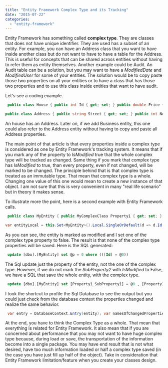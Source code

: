 ```yaml
---
title: "Entity Framework Complex Type and its Tracking"
date: "2015-07-22"
categories: 
  - "entity-framework"
---
```


Entity Framework has something called **complex type**. They are classes that does not have unique identifier. They are used has a subset of an entity. For example, you can have an Address class that you want to have inside another class but do not want to have to have a table for the Address. This is useful for concepts that can be shared across entities without having to refer them as entity themselves. Another example could be Audit. An Audit table can be a solution, but you may want to have a _ModifiedDate_ and _ModifiedUser_ for some of your entities. The solution would be to copy paste those two properties on all your entities or to have a class that has those two properties and to use this class inside entities that want to have audit.

Let's see a coding example.


```csharp
 public class House { public int Id { get; set; } public double Price { get; set; } public Address Address { get; set; } }

public class Address { public string Street { get; set; } public int Number { get; set; } public string City { get; set; } } 
```

An house has an Address. Later on, if we add Business entity, this one could also refer to the Address entity without having to copy and paste all Address properties.

The main point of that article is that every properties inside a complex type is considered as one by Entity Framework's tracking system. It means that if you mark any of the property to _IsModified_ true that the whole complex type will be tracked as changed. Same thing if you mark that complex type has _IsModified_ to true, than every property, even if not changed, will be marked to be changed. The principle behind that is that complex type is treated as an immutable type. That mean that complex type is a whole. Changing one value of this one would mean to create a new instance of that object. I am not sure that this is very convenient in many "real life scenario" but in theory it makes sense.

To illustrate more the point, here is a second example with Entity Framework calls.


```csharp
 public class MyEntity { public MyComplexClass Property1 { get; set; } }

var entityLocal = this.Set<MyEntity>().Local.SingleOrDefault(d => d.Id == entity.Id); if (entityLocal == null) { entityLocal = this.Set<MyEntity>().Attach(entity); } this.ChangeTracker.Entries<MyEntity>().Single(d => d.Entity == entityLocal).State = EntityState.Modified; this.Entry(entity).Property(s => s.Property1.SubProperty1).IsModified = true; this.Entry(entity).Property(s => s.Property1.SubProperty2).IsModified = false;//This remove all modification of the object!!! this.SaveChanges(); 
```

As you can see, the entity is marked as modified and I set one of the complex type property to false. The result is that none of the complex type properties will be saved. Here is the SQL generated: 
```sql
 update [dbo].[MyEntity] set @p = 0 where (([Id] = @0)) 
```
 The Sql update just the property of the entity, not the one of the complex type. However, if we do not mark the _SubProperty2_ with _IsModified_ to False, we have a SQL that save the whole entity, with the complex type. 
```sql
 update [dbo].[MyEntity] set [Property1_SubProperty1] = @0 , [Property1_SubProperty2] = null where (([Id] = @1)) 
```


I took the shortcut to profile the Sql Database to see the output but you could just check from the database context the properties changed and realize the same behavior. 
```csharp
 var entry = DatabaseContext.Entry(entity); var namesOfChangedProperties = entry.CurrentValues.PropertyNames .Where(p => entry.Property(p).IsModified) .ToArray(); 
```

At the end, you have to think the Complex Type as a whole. That mean that everything is related for Entity Framework. It also mean that if you are concerned about performance that you may not want to have huge complex type because, during load or save, the transportation of the information become into a single package. You may have end result that is not what desired, have too much information loaded or half a complex type saved (in the case you have just fill up half of the object). Take in consideration that Entity Framework limitation/feature when you create your classes design.
